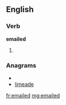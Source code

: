 ==English==

===Verb===
'''emailed'''

# {{past of|[[email]]}}

===Anagrams===
* {{alphagram|adeeilm}}
* [[limeade#English|limeade]]

[[fr:emailed]]
[[mg:emailed]]